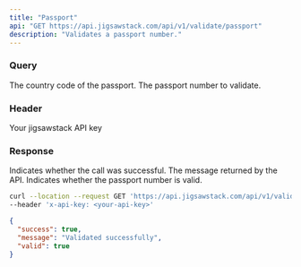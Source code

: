 ```yaml
---
title: "Passport"
api: "GET https://api.jigsawstack.com/api/v1/validate/passport"
description: "Validates a passport number."
---
```


### Query

<ParamField query="country_code" type="string" required>
  The country code of the passport.
</ParamField>

<ParamField query="passport_number" type="string" required>
  The passport number to validate.
</ParamField>

### Header

<ParamField header="x-api-key" type="string" required>
  Your jigsawstack API key
</ParamField>

### Response

<ResponseField name="success" type="boolean">
  Indicates whether the call was successful.
</ResponseField>

<ResponseField name="message" type="string">
  The message returned by the API.
</ResponseField>

<ResponseField name="valid" type="boolean">
  Indicates whether the passport number is valid.
</ResponseField>

<RequestExample>

```bash Example Request
curl --location --request GET 'https://api.jigsawstack.com/api/v1/validate/passport' \
--header 'x-api-key: <your-api-key>'
```

</RequestExample>

<ResponseExample>

```json Response
{
  "success": true,
  "message": "Validated successfully",
  "valid": true
}
```

</ResponseExample>
